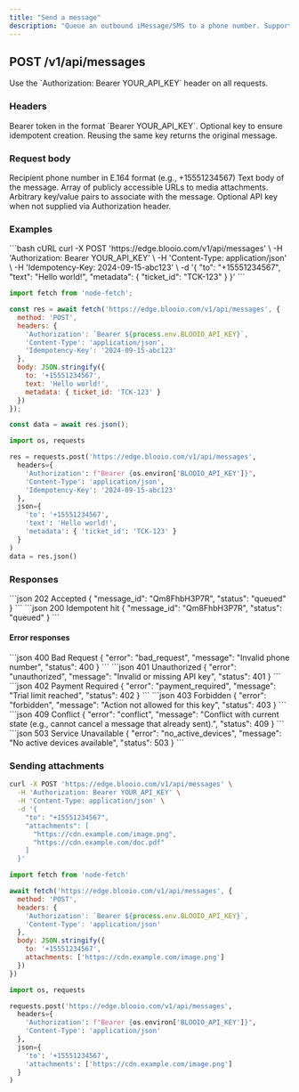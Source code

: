```yaml
---
title: "Send a message"
description: "Queue an outbound iMessage/SMS to a phone number. Supports idempotency and media attachments."
---
```


## POST /v1/api/messages

<Note>
Use the `Authorization: Bearer YOUR_API_KEY` header on all requests.
</Note>

### Headers

<ParamField header="Authorization" type="string" required>
Bearer token in the format `Bearer YOUR_API_KEY`.
</ParamField>

<ParamField header="Idempotency-Key" type="string">
Optional key to ensure idempotent creation. Reusing the same key returns the original message.
</ParamField>

### Request body

<ParamField body="to" type="string" required>
Recipient phone number in E.164 format (e.g., +15551234567)
</ParamField>

<ParamField body="text" type="string">
Text body of the message.
</ParamField>

<ParamField body="attachments" type="array[string]">
Array of publicly accessible URLs to media attachments.
</ParamField>

<ParamField body="metadata" type="object">
Arbitrary key/value pairs to associate with the message.
</ParamField>

<ParamField body="api_key" type="string">
Optional API key when not supplied via Authorization header.
</ParamField>

### Examples

<RequestExample>
```bash cURL
curl -X POST 'https://edge.blooio.com/v1/api/messages' \
  -H 'Authorization: Bearer YOUR_API_KEY' \
  -H 'Content-Type: application/json' \
  -H 'Idempotency-Key: 2024-09-15-abc123' \
  -d '{
    "to": "+15551234567",
    "text": "Hello world!",
    "metadata": { "ticket_id": "TCK-123" }
  }'
```

```javascript Node.js
import fetch from 'node-fetch';

const res = await fetch('https://edge.blooio.com/v1/api/messages', {
  method: 'POST',
  headers: {
    'Authorization': `Bearer ${process.env.BLOOIO_API_KEY}`,
    'Content-Type': 'application/json',
    'Idempotency-Key': '2024-09-15-abc123'
  },
  body: JSON.stringify({
    to: '+15551234567',
    text: 'Hello world!',
    metadata: { ticket_id: 'TCK-123' }
  })
});

const data = await res.json();
```

```python Python
import os, requests

res = requests.post('https://edge.blooio.com/v1/api/messages',
  headers={
    'Authorization': f"Bearer {os.environ['BLOOIO_API_KEY']}",
    'Content-Type': 'application/json',
    'Idempotency-Key': '2024-09-15-abc123'
  },
  json={
    'to': '+15551234567',
    'text': 'Hello world!',
    'metadata': { 'ticket_id': 'TCK-123' }
  }
)
data = res.json()
```
</RequestExample>

### Responses

<ResponseExample>
```json 202 Accepted
{
  "message_id": "Qm8FhbH3P7R",
  "status": "queued"
}
```
</ResponseExample>

<ResponseExample>
```json 200 Idempotent hit
{
  "message_id": "Qm8FhbH3P7R",
  "status": "queued"
}
```
</ResponseExample>

#### Error responses

<ResponseExample>
```json 400 Bad Request
{ "error": "bad_request", "message": "Invalid phone number", "status": 400 }
```
</ResponseExample>

<ResponseExample>
```json 401 Unauthorized
{ "error": "unauthorized", "message": "Invalid or missing API key", "status": 401 }
```
</ResponseExample>

<ResponseExample>
```json 402 Payment Required
{ "error": "payment_required", "message": "Trial limit reached", "status": 402 }
```
</ResponseExample>

<ResponseExample>
```json 403 Forbidden
{ "error": "forbidden", "message": "Action not allowed for this key", "status": 403 }
```
</ResponseExample>

<ResponseExample>
```json 409 Conflict
{ "error": "conflict", "message": "Conflict with current state (e.g., cannot cancel a message that already sent).", "status": 409 }
```
</ResponseExample>

<ResponseExample>
```json 503 Service Unavailable
{ "error": "no_active_devices", "message": "No active devices available", "status": 503 }
```
</ResponseExample>

### Sending attachments

```bash
curl -X POST 'https://edge.blooio.com/v1/api/messages' \
  -H 'Authorization: Bearer YOUR_API_KEY' \
  -H 'Content-Type: application/json' \
  -d '{
    "to": "+15551234567",
    "attachments": [
      "https://cdn.example.com/image.png",
      "https://cdn.example.com/doc.pdf"
    ]
  }'
```

```javascript Node.js
import fetch from 'node-fetch'

await fetch('https://edge.blooio.com/v1/api/messages', {
  method: 'POST',
  headers: {
    'Authorization': `Bearer ${process.env.BLOOIO_API_KEY}`,
    'Content-Type': 'application/json'
  },
  body: JSON.stringify({
    to: '+15551234567',
    attachments: ['https://cdn.example.com/image.png']
  })
})
```

```python Python
import os, requests

requests.post('https://edge.blooio.com/v1/api/messages',
  headers={
    'Authorization': f"Bearer {os.environ['BLOOIO_API_KEY']}",
    'Content-Type': 'application/json'
  },
  json={
    'to': '+15551234567',
    'attachments': ['https://cdn.example.com/image.png']
  }
)
```



